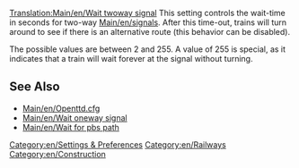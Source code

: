 [[Translation:Main/en/Wait twoway signal]]
{{en/-}}
This setting controls the wait-time in seconds for two-way [[Main/en/signals]]. After this time-out, trains will turn around to see if there is an alternative route (this behavior can be disabled).

The possible values are between 2 and 255. A value of 255 is special, as it indicates that a train will wait forever at the signal without turning.

== See Also ==

* [[Main/en/Openttd.cfg]]
* [[Main/en/Wait oneway signal]]
* [[Main/en/Wait for pbs path]]

[[Category:en/Settings & Preferences]]
[[Category:en/Railways]]
[[Category:en/Construction]]
{{stub}}